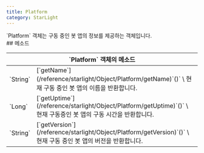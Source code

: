 ```yaml
---
title: Platform
category: StarLight
---
```


<Section>
  `Platform` 객체는 구동 중인 봇 앱의 정보를 제공하는 객체입니다.
</Section>
<Section>
  ## 메소드

  <Table>
    <Thead>
      <Tr>
        <Th colSpan="2">`Platform` 객체의 메소드</Th>
      </Tr>
    </Thead>
    <Tbody>
      <Tr>
        <Td><span>`String`</span></Td>
        <Td>
          [`getName`](/reference/starlight/Object/Platform/getName)`()` \
          현재 구동 중인 봇 앱의 이름을 반환합니다.
        </Td>
      </Tr>
      <Tr>
        <Td><span>`Long`</span></Td>
        <Td>
          [`getUptime`](/reference/starlight/Object/Platform/getUptime)`()` \
          현재 구동중인 봇 앱의 구동 시간을 반환합니다.
        </Td>
      </Tr>
      <Tr>
        <Td><span>`String`</span></Td>
        <Td>
          [`getVersion`](/reference/starlight/Object/Platform/getVersion)`()` \
          현재 구동 중인 봇 앱의 버전을 반환합니다.
        </Td>
      </Tr>
    </Tbody>
  </Table>
</Section>
